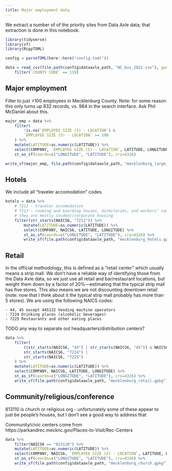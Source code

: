 ```yaml
---
title: Major employment data
---
```


We extract a number of of the priority sites from Data Axle data; that extraction is done in this notebook.

```r
library(tidyverse)
library(sf)
library(RcppTOML)

config = parseTOML(here::here("config.toml"))
```

```r
data = read_csv(file.path(config$dataaxle_path, "NC_bus_2022.csv"), guess_max=1000000, col_types=cols("NAICS6"=col_character())) %>%
    filter(`COUNTY CODE` == 119)
```

## Major employment

Filter to just >100 employees in Mecklenburg County. Note: for some reason this only turns up 832 records, vs. 984 in the search interface. Ask Phil McDaniel about this.

```r
major_emp = data %>%
    filter(
        !is.na(`EMPLOYEE SIZE (5) - LOCATION`) &
        `EMPLOYEE SIZE (5) - LOCATION` >= 100
    ) %>%
    mutate(LATITUDE=as.numeric(LATITUDE)) %>%
    select(COMPANY, `EMPLOYEE SIZE (5) - LOCATION`, LATITUDE, LONGITUDE) %>%
    st_as_sf(coords=c("LONGITUDE", "LATITUDE"), crs=4326)

write_sf(major_emp, file.path(config$dataaxle_path, "mecklenburg_large_employers.gpkg"))
```

## Hotels

We include all "traveler accomodation" codes.

```r
hotels = data %>%
    # 7211 - traveler accomodation
    # 7213 - rooming and boarding houses, dormitories, and workers' camps - I looked at some of these and
    # they are mostly student/corporate housing
    filter(str_starts(NAICS6, "7211")) %>%
        mutate(LATITUDE=as.numeric(LATITUDE)) %>%
        select(COMPANY, NAICS6, LATITUDE, LONGITUDE) %>%
        st_as_sf(coords=c("LONGITUDE", "LATITUDE"), crs=4326) %>%
        write_sf(file.path(config$dataaxle_path, "mecklenburg_hotels.gpkg"))
```

## Retail

In the official methodology, this is defined as a "retail center" which usually means a strip mall. We don't have a reliable way of identifying those from the Data Axle data, so we just use all retail and bar/restaurant locations, but weight them down by a factor of 20%—estimating that the typical strip mall has five stores. This also means we are not discounting downtown retail (note: now that I think about it the typical strip mall probably has more than 5 stores). We are using the following NAICS codes:

    - 44, 45 except 445132 Vending machine operators
    - 7224 Drinking places (alcoholic beverages)
    - 7225 Restaurants and other eating places

TODO any way to separate out headquarters/distribution centers?

```r
data %>%
    filter(
        ((str_starts(NAICS6, "44") | str_starts(NAICS6, "45")) & NAICS6 != "445132") |
        str_starts(NAICS6, "7224") |
        str_starts(NAICS6, "7225")
    ) %>%
    mutate(LATITUDE=as.numeric(LATITUDE)) %>%
    select(COMPANY, NAICS6, LATITUDE, LONGITUDE) %>%
    st_as_sf(coords=c("LONGITUDE", "LATITUDE"), crs=4326) %>%
    write_sf(file.path(config$dataaxle_path, "mecklenburg_retail.gpkg"))
```

## Community/religious/conference

813110 is church or religious org - unfortunately some of these appear to just be people's houses, but I don't see a good way to address that

Community/civic centers come from https://parkandrec.mecknc.gov/Places-to-Visit/Rec-Centers


```r
data %>%
    filter(NAICS6 == "813110") %>%
    mutate(LATITUDE=as.numeric(LATITUDE)) %>%
    select(COMPANY, NAICS6, `EMPLOYEE SIZE (5) - LOCATION`, LATITUDE, LONGITUDE) %>%
    st_as_sf(coords=c("LONGITUDE", "LATITUDE"), crs=4326) %>%
    write_sf(file.path(config$dataaxle_path, "mecklenburg_church.gpkg"))
```

